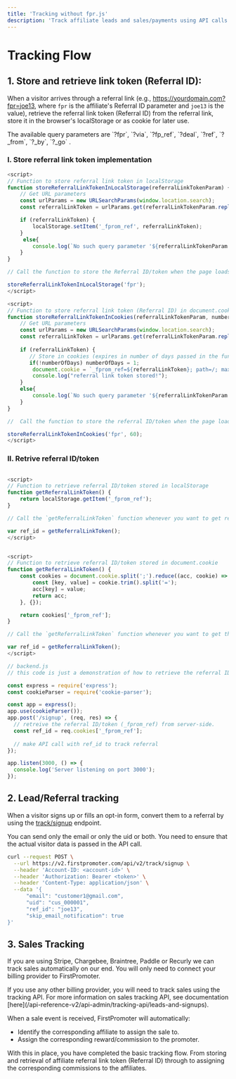 ```yaml
---
title: 'Tracking without fpr.js'
description: 'Track affiliate leads and sales/payments using API calls'
---
```


# Tracking Flow

## 1. Store and retrieve link token (Referral ID):
When a visitor arrives through a referral link (e.g., https://yourdomain.com?fpr=joe13, where `fpr` is the affiliate's Referral ID parameter and `joe13` is the value), retrieve the referral link token (Referral ID) from the referral link, store it in the browser's localStorage or as cookie for later use.

<Tip>
	The available query parameters are `?fpr`, `?via`, `?fp_ref`, `?deal`, `?ref`, `?_from`, `?_by`, `?_go` .
</Tip>


### I. Store referral link token implementation

<CodeGroup>

```javascript client side (localStorage implementation)
<script>
// Function to store referral link token in localStorage
function storeReferralLinkTokenInLocalStorage(referralLinkTokenParam) {
    // Get URL parameters
    const urlParams = new URLSearchParams(window.location.search);
    const referralLinkToken = urlParams.get(referralLinkTokenParam.replace("?",""));

    if (referralLinkToken) {
        localStorage.setItem('_fprom_ref', referralLinkToken);
    }
     else{
        console.log(`No such query parameter '${referralLinkTokenParam.replace("?","")}' or '${referralLinkTokenParam}' found in ${window.location.search}`);
    }
}

// Call the function to store the Referral ID/token when the page loads by passing the query parameter.

storeReferralLinkTokenInLocalStorage('fpr');
</script>
```

```javascript client side (cookie implementation)
<script>
// Function to store referral link token (Referral ID) in document.cookie
function storeReferralLinkTokenInCookies(referralLinkTokenParam, numberOfDays) {
    // Get URL parameters
    const urlParams = new URLSearchParams(window.location.search);
    const referralLinkToken = urlParams.get(referralLinkTokenParam.replace("?",""));
    
    if (referralLinkToken) {
       // Store in cookies (expires in number of days passed in the function else in 1 day)
       if(!numberOfDays) numberOfDays = 1;
        document.cookie = `_fprom_ref=${referralLinkToken}; path=/; max-age=${ ( Number.parseInt(numberOfDays) == Number.NaN ? 1 : Number.parseInt(numberOfDays)) * 24 * 60 * 60}`;
        console.log("referral link token stored!");
    }
    else{
        console.log(`No such query parameter '${referralLinkTokenParam.replace("?","")}' or '${referralLinkTokenParam}' found in ${window.location.search}`);
    }
}

//  Call the function to store the referral ID/token when the page loads by passing the referral link token parameter 

storeReferralLinkTokenInCookies('fpr', 60);
</script>

```

</CodeGroup>


### II. Retrive referral ID/token 

<CodeGroup>

```javascript client-side (localStorage implementation)

<script>
// Function to retrieve referral ID/token stored in localStorage
function getReferralLinkToken() {
    return localStorage.getItem('_fprom_ref');
}

// Call the `getReferralLinkToken` function whenever you want to get referral ID/token on any of the pages.

var ref_id = getReferralLinkToken();
</script>

```	
```javascript client Side(cookie retrieval implementation)

<script>
// Function to retrieve referral ID/token stored in document.cookie
function getReferralLinkToken() {
    const cookies = document.cookie.split(';').reduce((acc, cookie) => {
        const [key, value] = cookie.trim().split('=');
        acc[key] = value;
        return acc;
    }, {});

    return cookies['_fprom_ref'];
}

// Call the `getReferralLinkToken` function whenever you want to get the referral ID/token.

var ref_id = getReferralLinkToken();
</script>

```	

```javascript Server Side (cookie retrieval implementation)
// backend.js
// this code is just a demonstration of how to retrieve the referral ID/token stored in the cookie.

const express = require('express');
const cookieParser = require('cookie-parser');

const app = express();
app.use(cookieParser());
app.post('/signup', (req, res) => {
  // retreive the referral ID/token (_fprom_ref) from server-side.
  const ref_id = req.cookies['_fprom_ref'];
  
  // make API call with ref_id to track referral
});

app.listen(3000, () => {
  console.log('Server listening on port 3000');
});

```	

</CodeGroup>


## 2. Lead/Referral tracking

When a visitor signs up or fills an opt-in form, convert them to a referral by using the [track/signup](/api-reference-v2/api-admin/tracking-api/leads-and-signups) endpoint.


<Tip>
	You can send only the email or only the uid or both. You need to ensure that the actual visitor data is passed in the API call.
</Tip>

<CodeGroup>

```sh
curl --request POST \
  --url https://v2.firstpromoter.com/api/v2/track/signup \
  --header 'Account-ID: <account-id>' \
  --header 'Authorization: Bearer <token>' \
  --header 'Content-Type: application/json' \
  --data '{
	  "email": "customer1@gmail.com",
	  "uid": "cus_000001",
	  "ref_id": "joe13",
	  "skip_email_notification": true
}'
```
</CodeGroup>


## 3. Sales Tracking

If you are using Stripe, Chargebee, Braintree, Paddle or Recurly we can track sales automatically on our end. You will only need to connect your billing provider to FirstPromoter.


<Tip>
	If you use any other billing provider, you will need to track sales using the tracking API. For more information on sales tracking API, see documentation [here](/api-reference-v2/api-admin/tracking-api/leads-and-signups).
</Tip>


When a sale event is received, FirstPromoter will automatically:

- Identify the corresponding affiliate to assign the sale to.
- Assign the corresponding reward/commission to the promoter.

With this in place, you have completed the basic tracking flow. From storing and retrieval of affiliate referral link token (Referral ID) through to assigning the corresponding commissions to the affiliates.